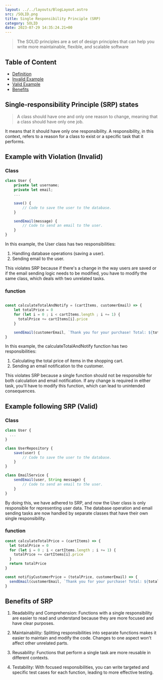 ```yaml
---
layout: ../../layouts/BlogLayout.astro 
src: /SOLID.png
title: Single Responsibility Principle (SRP)
category: SOLID 
date: 2023-07-29 14:35:24.21+00
---
```

> The SOLID principles are a set of design principles that can help you write more maintainable, flexible, and scalable software

## Table of Content
* [Definition](##Single-responsibility-principle-(SRP)-states)
* [Invalid Example](##example-with-violation-(Invalid))
* [Valid Example](##example-following-SRP-(Valid))
* [Benefits](##Benefits-of-SRP)

## Single-responsibility Principle (SRP) states
> A class should have one and only one reason to change, meaning that a class should have only one job.

It means that it should have only one responsibility. A responsibility, in this context, refers to a reason for a class to exist or a specific task that it performs. 

## Example with Violation (Invalid)

### Class
```js
class User {
    private let username;
    private let email;
    ...

    save() {
        // Code to save the user to the database.
    }

    sendEmail(message) {
        // Code to send an email to the user.
    }
}
```
In this example, the User class has two responsibilities:

1. Handling database operations (saving a user).
2. Sending email to the user.

This violates SRP because if there's a change in the way users are saved or if the email sending logic needs to be modified, you have to modify the same class, which deals with two unrelated tasks.

### function
```js

const calculateTotalAndNotify = (cartItems, customerEmail) => {
    let totalPrice = 0
    for (let i = 0 ; i < cartItems.length ; i += 1) {
      totalPrice += cartItems[i].price
    }

    sendEmail(customerEmail, `Thank you for your purchase! Total: ${totalPrice}`)
}

```

In this example, the calculateTotalAndNotify function has two responsibilities:

1. Calculating the total price of items in the shopping cart.
2. Sending an email notification to the customer.

This violates SRP because a single function should not be responsible for both calculation and email notification. If any change is required in either task, you'll have to modify this function, which can lead to unintended consequences.

## Example following SRP (Valid)

### Class
```js
class User {
  ...
}

class UserRepository {
    save(user) {
        // Code to save the user to the database.
    }
}

class EmailService {
    sendEmail(user, String message) {
        // Code to send an email to the user.
    }
}
```

By doing this, we have adhered to SRP, and now the User class is only responsible for representing user data. The database operation and email sending tasks are now handled by separate classes that have their own single responsibility.

### function
```js
const calculateTotalPrice = (cartItems) => {
  let totalPrice = 0
  for (let i = 0 ; i < cartItems.length ; i += 1) {
    totalPrice += cartItems[i].price
  }
  return totalPrice
}

const notifiyCustomerPrice = (totalPrice, customerEmail) => {
  sendEmail(customerEmail, `Thank you for your purchase! Total: ${totalPrice}`)
}

```

## Benefits of SRP

1. Readability and Comprehension: Functions with a single responsibility are easier to read and understand because they are more focused and have clear purposes.

2. Maintainability: Splitting responsibilities into separate functions makes it easier to maintain and modify the code. Changes to one aspect won't affect other unrelated parts.

3. Reusability: Functions that perform a single task are more reusable in different contexts.

4. Testability: With focused responsibilities, you can write targeted and specific test cases for each function, leading to more effective testing.
